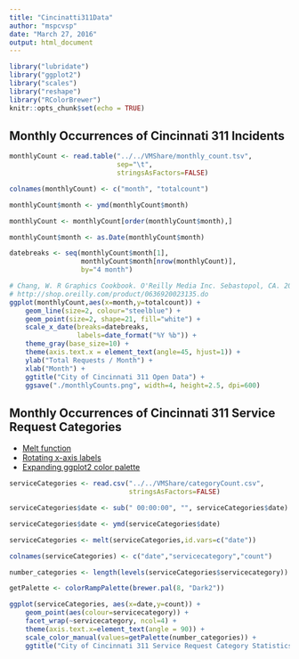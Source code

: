 ```yaml
---
title: "Cincinatti311Data"
author: "mspcvsp"
date: "March 27, 2016"
output: html_document
---
```


```r
library("lubridate")
library("ggplot2")
library("scales")
library("reshape")
library("RColorBrewer")
knitr::opts_chunk$set(echo = TRUE)
```

## Monthly Occurrences of Cincinnati 311 Incidents

```r
monthlyCount <- read.table("../../VMShare/monthly_count.tsv",
                           sep="\t",
                           stringsAsFactors=FALSE)

colnames(monthlyCount) <- c("month", "totalcount")

monthlyCount$month <- ymd(monthlyCount$month)

monthlyCount <- monthlyCount[order(monthlyCount$month),]

monthlyCount$month <- as.Date(monthlyCount$month)

datebreaks <- seq(monthlyCount$month[1],
                  monthlyCount$month[nrow(monthlyCount)],
                  by="4 month")

# Chang, W. R Graphics Cookbook. O'Reilly Media Inc. Sebastopol, CA. 2012.
# http://shop.oreilly.com/product/0636920023135.do 
ggplot(monthlyCount,aes(x=month,y=totalcount)) + 
    geom_line(size=2, colour="steelblue") +
    geom_point(size=2, shape=21, fill="white") + 
    scale_x_date(breaks=datebreaks,
                 labels=date_format("%Y %b")) +
    theme_gray(base_size=10) +
    theme(axis.text.x = element_text(angle=45, hjust=1)) +
    ylab("Total Requests / Month") +
    xlab("Month") +
    ggtitle("City of Cincinnati 311 Open Data") +
    ggsave("./monthlyCounts.png", width=4, height=2.5, dpi=600)
```

## Monthly Occurrences of Cincinnati 311 Service Request Categories
- [Melt function](http://www.r-bloggers.com/melt/)  
- [Rotating x-axis labels](http://stackoverflow.com/questions/1330989/rotating-and-spacing-axis-labels-in-ggplot2)  
- [Expanding ggplot2 color palette](http://novyden.blogspot.com/2013/09/how-to-expand-color-palette-with-ggplot.html)  
```r
serviceCategories <- read.csv("../../VMShare/categoryCount.csv",
                              stringsAsFactors=FALSE)

serviceCategories$date <- sub(" 00:00:00", "", serviceCategories$date)

serviceCategories$date <- ymd(serviceCategories$date)

serviceCategories <- melt(serviceCategories,id.vars=c("date"))

colnames(serviceCategories) <- c("date","servicecategory","count")

number_categories <- length(levels(serviceCategories$servicecategory))

getPalette <- colorRampPalette(brewer.pal(8, "Dark2"))

ggplot(serviceCategories, aes(x=date,y=count)) + 
    geom_point(aes(colour=servicecategory)) +
    facet_wrap(~servicecategory, ncol=4) + 
    theme(axis.text.x=element_text(angle = 90)) +
    scale_color_manual(values=getPalette(number_categories)) +
    ggtitle("City of Cincinnati 311 Service Request Category Statistics")
```
